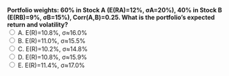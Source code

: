 ::: {.question-block}
<form onsubmit="event.preventDefault(); checkAnswer('module3_mcq_q89')" data-correct-answer="D">
<strong style="display: block;">
Portfolio weights: 60% in Stock A (E(RA)=12%, σA=20%), 40% in Stock B (E(RB)=9%, σB=15%), Corr(A,B)=0.25. 
What is the portfolio’s expected return and volatility?
</strong>
<label><input type="radio" name="module3_mcq_q89" value="A"> A. E(R)=10.8%, σ≈16.0%</label><br>
<label><input type="radio" name="module3_mcq_q89" value="B"> B. E(R)=11.0%, σ≈15.5%</label><br>
<label><input type="radio" name="module3_mcq_q89" value="C"> C. E(R)=10.2%, σ≈14.8%</label><br>
<label><input type="radio" name="module3_mcq_q89" value="D"> D. E(R)=10.8%, σ≈15.9%</label><br>
<label><input type="radio" name="module3_mcq_q89" value="E"> E. E(R)=11.4%, σ≈17.0%</label><br>
</form>
<div id="feedback-module3_mcq_q89" class="feedback" data-status="" style="display:none;">
✅ Correct: D. E(R)=0.6×12%+0.4×9%=10.8%. Var=0.6²(0.20²)+0.4²(0.15²)+2(0.6)(0.4)(0.25)(0.20)(0.15)=0.0252; σ≈15.9%.
</div>
:::
